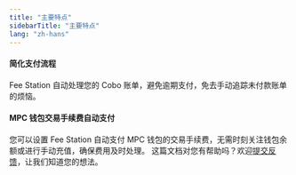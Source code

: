 ```yaml
---
title: "主要特点"
sidebarTitle: "主要特点"
lang: "zh-hans"
---
```


#### 简化支付流程
Fee Station 自动处理您的 Cobo 账单，避免逾期支付，免去手动追踪未付款账单的烦恼。

#### MPC 钱包交易手续费自动支付
您可以设置 Fee Station 自动支付 MPC 钱包的交易手续费，无需时刻关注钱包余额或进行手动充值，确保费用及时处理。
<Tip>这篇文档对您有帮助吗？欢迎[提交反馈](https://forms.zohopublic.com/cobo/form/DocumentFeedbackForm/formperma/QvLOhxJv1_JMsJ-1dleZ8Itb_7rzN-LtgvsDdxosoVI?referrername=manuals)，让我们知道您的想法。</Tip>